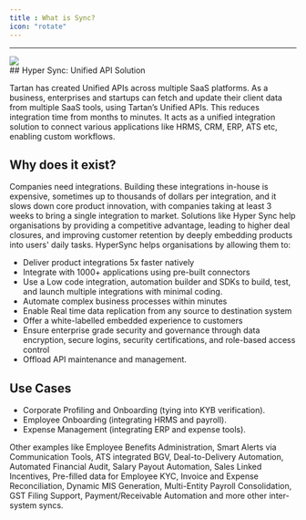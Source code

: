 ```yaml
---
title : What is Sync?
icon: "rotate"
---
```

---

<Frame>
    <img src="/images/hero.png"/>
</Frame>

<br/>
## Hyper Sync: Unified API Solution  

Tartan has created Unified APIs across multiple SaaS platforms. As a business, enterprises and startups can fetch and update their client data from multiple SaaS tools, using Tartan’s Unified APIs. This reduces integration time from months to minutes. It acts as a unified integration solution to connect various applications like HRMS, CRM, ERP, ATS etc, enabling custom workflows.

## Why does it exist?  

Companies need integrations. Building these integrations in-house is expensive, sometimes up to thousands of dollars per integration, and it slows down core product innovation, with companies taking at least 3 weeks to bring a single integration to market. Solutions like Hyper Sync help organisations by providing a competitive advantage, leading to higher deal closures, and improving customer retention by deeply embedding products into users' daily tasks.
HyperSync helps organisations by allowing them to:
- Deliver product integrations 5x faster natively
- Integrate with 1000+ applications using pre-built connectors
- Use a Low code integration, automation builder and SDKs to build, test, and launch multiple integrations with minimal coding.
- Automate complex business processes within minutes
- Enable Real time data replication from any source to destination system
- Offer a white-labelled embedded experience to customers
- Ensure enterprise grade security and governance through data encryption, secure logins, security certifications, and role-based access control
- Offload API maintenance and management.

## Use Cases  

- Corporate Profiling and Onboarding (tying into KYB verification).
- Employee Onboarding (integrating HRMS and payroll).
- Expense Management (integrating ERP and expense tools).  

Other examples like Employee Benefits Administration, Smart Alerts via Communication Tools, ATS integrated BGV, Deal-to-Delivery Automation, Automated Financial Audit, Salary Payout Automation, Sales Linked Incentives, Pre-filled data for Employee KYC, Invoice and Expense Reconciliation, Dynamic MIS Generation, Multi-Entity Payroll Consolidation, GST Filing Support, Payment/Receivable Automation and more other inter-system syncs.

